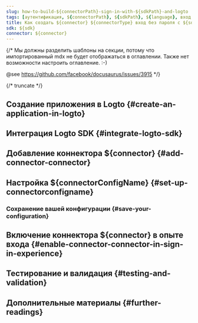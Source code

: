 ```yaml
---
slug: how-to-build-${connectorPath}-sign-in-with-${sdkPath}-and-logto
tags: [аутентификация, ${connectorPath}, ${sdkPath}, ${language}, вход без пароля, вход, логин]
title: Как создать ${connector} ${connectorType} вход без пароля с ${sdk}
sdk: ${sdk}
connector: ${connector}
---
```


{/*
  Мы должны разделить шаблоны на секции, потому что импортированный mdx не будет отображаться в оглавлении.
  Также нет возможности настроить оглавление. :-)

  @see https://github.com/facebook/docusaurus/issues/3915
*/}



{/* truncate */}

<Intro connector={connector} sdk="${sdk}" link="${sdkOfficialLink}" />

## Создание приложения в Logto \{#create-an-application-in-logto}

<CreateApplication type="${appType}" framework="${framework}" />

## Интеграция Logto SDK \{#integrate-logto-sdk}

<IntegrateSdk />

## Добавление коннектора ${connector} \{#add-connector-connector}

<AddPasswordlessConnector
  connector={connector}
  connectorType="${connectorType}"
  passwordlessSignUpIdentifier="${passwordlessSignUpIdentifier}"
/>

## Настройка ${connectorConfigName} \{#set-up-connectorconfigname}

<ConnectorGuide />

### Сохранение вашей конфигурации \{#save-your-configuration}

<SaveYourConfiguration connector={connector} />

## Включение коннектора ${connector} в опыте входа \{#enable-connector-connector-in-sign-in-experience}

<EnablePasswordlessConnector
  connectorType="${connectorType}"
  passwordlessSignUpIdentifier="${passwordlessSignUpIdentifier}"
/>

## Тестирование и валидация \{#testing-and-validation}

<TestingAndValidation connector={connector} sdk="${sdk}" />

## Дополнительные материалы \{#further-readings}

<FurtherReadings />